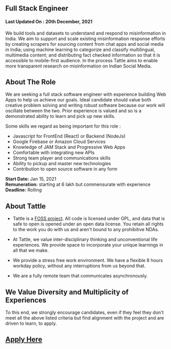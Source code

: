 ## Full Stack Engineer

#### Last Updated On : 20th December, 2021

We build tools and datasets to understand and respond to misinformation in India. We aim to support and scale existing misinformation response efforts by creating scrapers for sourcing content from chat apps and social media in India; using machine learning to categorize and classify multilingual, multimedia content; and distributing fact checked information so that it is accessible to mobile-first audience. In the process Tattle aims to enable more transparent research on misinformation on Indian Social Media.

## About The Role

We are seeking a full stack software engineer with experience building Web Apps to help us achieve our goals. Ideal candidate should value both creative problem solving and writing robust software because our work will oscillate between the two. Prior experience is valued and so is a demonstrated ability to learn and pick up new skills.

Some skills we regard as being important for this role :

- Javascript for FrontEnd (React) or Backend (NodeJs)
- Google Firebase or Amazon Cloud Services
- Knowledge of JAM Stack and Progressive Web Apps
- Comfortable with integrating new APIs
- Strong team player and communications skills
- Ability to pickup and master new technologies
- Contribution to open source software in any form

**Start Date:** Jan 15, 2021  
**Remuneration:** starting at 6 lakh but commensurate with experience  
**Deadline:** Rolling

## About Tattle

- Tattle is a [FOSS project](<[https://github.com/tattle-made](https://github.com/tattle-made)>). All code is licensed under GPL, and data that is safe to open is opened under an open data license. You retain all rights to the work you do with us and aren't bound to any prohibitive NDAs.

- At Tattle, we value inter-disciplinary thinking and unconventional life experiences. We provide space to incorporate your unique learnings in all that we make.

- We provide a stress free work environment. We have a flexible 8 hours workday policy, without any interruptions from us beyond that.

- We are a fully remote team that communicates asynchronously.

## We Value Diversity and Multiplicity of Experiences

To this end, we strongly encourage candidates, even if they feel they don't meet all the above listed criteria but find alignment with the project and are driven to learn, to apply.

## [Apply Here](https://docs.google.com/forms/d/e/1FAIpQLSf9kH9vWZoscBzxMITtxbTlmUJlogj9HejsZXUjs_H1dzssuQ/viewform?usp=sf_link)
